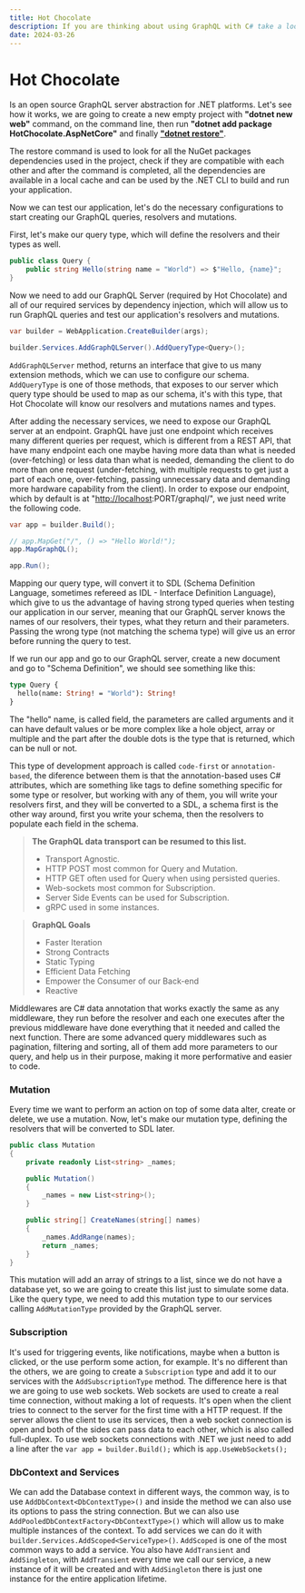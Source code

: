 ```yaml
---
title: Hot Chocolate
description: If you are thinking about using GraphQL with C# take a look at this library.
date: 2024-03-26
---
```


# Hot Chocolate

Is an open source GraphQL server abstraction for .NET platforms. Let's see how it works, we are going to create a new empty project with **"dotnet new web"** command, 
on the command line, then run **"dotnet add package HotChocolate.AspNetCore"** and finally **["dotnet restore"](https://learn.microsoft.com/en-us/dotnet/core/tools/dotnet-restore)**.

The restore command is used to look for all the NuGet packages dependencies used in the project, check if they are compatible with each other and after the command is completed,
 all the dependencies are available in a local cache and can be used by the .NET CLI to build and run your application.

Now we can test our application, let's do the necessary configurations to start creating our GraphQL queries, resolvers and mutations.

First, let's make our query type, which will define the resolvers and their types as well.

```csharp title="query.cs" {2-3}
public class Query {
    public string Hello(string name = "World") => $"Hello, {name}";
}

```

Now we need to add our GraphQL Server (required by Hot Chocolate) and all of our required services by dependency injection, which will allow us to run GraphQL queries and test our application's resolvers and mutations.

```csharp
var builder = WebApplication.CreateBuilder(args);

builder.Services.AddGraphQLServer().AddQueryType<Query>();

```

`AddGraphQLServer` method, returns an interface that give to us many extension methods, which we can use to configure our schema. `AddQueryType` is one of those methods, that exposes to our server which query type should be used to map as our schema, it's with this type, that Hot Chocolate will know our resolvers and mutations names and types.

After adding the necessary services, we need to expose our GraphQL server at an endpoint. GraphQL have just one endpoint which receives many different queries per request, which is different from a REST API, that have many endpoint each one maybe having more data than what is needed (over-fetching) or less data than what is needed, demanding the client to do more than one request (under-fetching, with multiple requests to get just a part of each one, over-fetching, passing unnecessary data and demanding more hardware capability from the client). In order to expose our endpoint, which by default is at "[http://localhost](http://localhost/):PORT/graphql/", we just need write the following code.

```csharp
var app = builder.Build();

// app.MapGet("/", () => "Hello World!");
app.MapGraphQL();

app.Run();

```

Mapping our query type, will convert it to SDL (Schema Definition Language, sometimes refereed as IDL - Interface Definition Language), which give to us the advantage of having strong typed queries when testing our application in our server, meaning that our GraphQL server knows the names of our resolvers, their types, what they return and their parameters. Passing the wrong type (not matching the schema type) will give us an error before running the query to test.

If we run our app and go to our GraphQL server, create a new document and go to "Schema Definition", we should see something like this:

```graphql
type Query {
  hello(name: String! = "World"): String!
}

```

The "hello" name, is called field, the parameters are called arguments and it can have default values or be more complex like a hole object, array or multiple and the part after the double dots is the type that is returned, which can be null or not.

This type of development approach is called `code-first` or `annotation-based`, the diference between them is that the annotation-based uses C# attributes, which are something like tags to define something specific for some type or resolver, but working with any of them, you will write your resolvers first, and they will be converted to a SDL, a schema first is the other way around, first you write your schema, then the resolvers to populate each field in the schema.

> **The GraphQL data transport can be resumed to this list.**
> 
> - Transport Agnostic.
> - HTTP POST most common for Query and Mutation.
> - HTTP GET often used for Query when using persisted queries.
> - Web-sockets most common for Subscription.
> - Server Side Events can be used for Subscription.
> - gRPC used in some instances.

> **GraphQL Goals**
> 
> - Faster Iteration
> - Strong Contracts
> - Static Typing
> - Efficient Data Fetching
> - Empower the Consumer of our Back-end
> - Reactive

Middlewares are C# data annotation that works exactly the same as any middleware, they run before the resolver and each one executes after the previous middleware have done everything that it needed and called the next function. There are some advanced query middlewares such as pagination, filtering and sorting, all of them add more parameters to our query, and help us in their purpose, making it more performative and easier to code.

### Mutation

Every time we want to perform an action on top of some data alter, create or delete, we use a mutation. Now, let's make our mutation type, defining the resolvers that will be converted to SDL later.

```csharp
public class Mutation
{
    private readonly List<string> _names;

    public Mutation()
    {
        _names = new List<string>();
    }

    public string[] CreateNames(string[] names)
    {
        _names.AddRange(names);
        return _names;
    }
}

```

This mutation will add an array of strings to a list, since we do not have a database yet, so we are going to create this list just to simulate some data. Like the query type, we need to add this mutation type to our services calling `AddMutationType` provided by the GraphQL server.

### Subscription

It's used for triggering events, like notifications, maybe when a button is clicked, or the use perform some action, for example. It's no different than the others, we are going to create a `Subscription` type and add it to our services with the `AddSubscriptionType` method. The difference here is that we are going to use web sockets.
Web sockets are used to create a real time connection, without making a lot of requests. It's open when the client tries to connect to the server for the first time with a HTTP request. If the server allows the client to use its services, then a web socket connection is open and both of the sides can pass data to each other, which is also called full-duplex.
To use web sockets connections with .NET we just need to add a line after the `var app = builder.Build();` which is `app.UseWebSockets();`

### DbContext and Services

We can add the Database context in different ways, the common way, is to use `AddDbContext<DbContextType>()` and inside the method we can also use its options to pass the string connection. But we can also use `AddPooledDbContextFactory<DbContextType>()` which will allow us to make multiple instances of the context. To add services we can do it with `builder.Services.AddScoped<ServiceType>()`. `AddScoped` is one of the most  common ways to add a service. You also have `AddTransient` and `AddSingleton`, with `AddTransient` every time we call our service, a new instance of it will be created and with `AddSingleton` there is just one instance for the entire application lifetime.